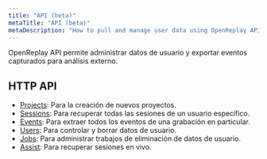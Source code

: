 ```yaml
---
title: "API (beta)"
metaTitle: "API (beta)"
metaDescription: "How to pull and manage user data using OpenReplay API."
---
```


OpenReplay API permite administrar datos de usuario y exportar eventos capturados para análisis externo.

## HTTP API
- [Projects](/api/projects): Para la creación de nuevos proyectos.
- [Sessions](/api/sessions): Para recuperar todas las sesiones de un usuario específico.
- [Events](/api/events): Para extraer todos los eventos de una grabación en particular.
- [Users](/api/users): Para controlar y borrar datos de usuario.
- [Jobs](/api/jobs): Para administrar trabajos de eliminación de datos de usuario.
- [Assist](/api/assist): Para recuperar sesiones en vivo.
